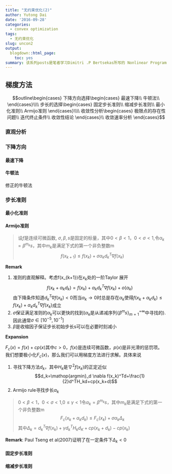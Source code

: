 ```yaml
---
title: "无约束优化(2)"
author: Yutong Dai
date: '2016-09-28'
categories:
  - convex optimization
tags:
  - 无约束优化
slug: uncon2
output:
  blogdown::html_page:
    toc: yes
summary: 该系列posts是笔者学习Dimitri .P Bertsekas所写的 Nonlinear Programming 2ed 中文版时整理的笔记。第一章无约束优化内容涉及到最优性条件、梯度方法、牛顿法与变形以及共轭方向法。本文讨论梯度方法中下降方向和步长的选择。
---
```


## 梯度方法

$$outline\begin{cases}
下降方向选择\begin{cases}
			最速下降\\
			牛顿法\\
		    \end{cases}\\\\
步长的选择\begin{cases}
			固定步长准则\\
			缩减步长准则\\
			最小化准则\\
			Armijo准则
		    \end{cases}\\\\
收敛性分析\begin{cases}
			极限点的存在性问题\\
			迭代终止条件\\
			收敛性结论
		    \end{cases}\\
收敛速率分析
\end{cases}$$

### 直观分析

### 下降方向



#### 最速下降
#### 牛顿法
修正的牛顿法


### 步长准则
#### 最小化准则
#### Armijo准则

>设$f$是连续可微函数, $\sigma,\beta,s$是固定的标量，其中$0<\beta<1$，$0<\sigma<1$,令$\alpha_k=\beta^{m_k}s$，其中$m_k$是满足下式的第一个非负整数m
$$f(x_{k+1})\leq f(x_k)+\sigma\alpha_kd_k^T\nabla f(x_k)$$

**Remark**

1. 准则的直观解释。考虑f(x_{k+1})在$x_k$处的一阶Taylor 展开
$$f(x_{k}+\alpha_kd_k)=f(x_k)+\alpha_kd_k^T\nabla f(x_k)+o(\alpha_k)$$
由下降条件知道$d_k^T\nabla f(x_k)<0$而当$\alpha_k\rightarrow 0$时总是存在$\alpha_k$使得$f(x_{k}+\alpha_kd_k)\leq f(x_k)+\alpha_kd_k^T\nabla f(x_k)$成立
2. $\sigma$保证满足准则的$\alpha_k$可以更快的找到($\alpha_k$是从递减序列$\{\beta^ms\}_{m=1}^{+\infty}$中寻找的).因此通常$\sigma\in[10^{-5},10^{-1}]$
3. $\beta$是收缩因子保证步长初始步长s可以在必要时刻减小

**Expansion**

$F_c(x)=f(x)+cp(x)$其中$c>0$，$f(x)$是连续可微函数，$p(x)$是非光滑的惩罚项。我们想要极小化$F_c(x)$，那么我们可以用梯度方法进行求解。具体来说

1. 寻找下降方法$d_k$，其中$H_k$是$\nabla^2 f(x_k)$的正定近似
$$d_k=\mathop{argmin}_d \nabla f(x_k)^Td+\frac{1}{2}d^TH_kd+cp(x_k+d)$$
2. Armijo rule寻找步长$\alpha_k$

> $0<\beta<1$，$0<\sigma<1$,$0\leq\gamma<1$令$\alpha_k=\beta^{m_k}s$，其中$m_k$是满足下式的第一个非负整数m
$$F_c(x_k+\alpha_kd_k)\leq F_c(x_k)+\sigma\alpha_k\Delta_k$$
其中$\Delta_k=d_k^T\nabla f(x_k)+\gamma d_k^TH_kd_K+cp(x_k+d_k)-cp(x_k)$

**Remark**: Paul Tseng et al(2007)证明了在一定条件下$\Delta_k<0$

#### 固定步长准则
#### 缩减步长准则